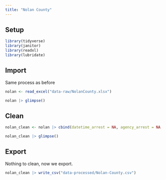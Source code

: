 ```yaml
---
title: "Nolan County"
---
```


## Setup

```r

library(tidyverse)
library(janitor)
library(readxl)
library(lubridate)
```

## Import 

Same process as before

```r
nolan <- read_excel("data-raw/NolanCounty.xlsx")

nolan |> glimpse()
```
## Clean

```r
nolan_clean <- nolan |> cbind(datetime_arrest = NA, agency_arrest = NA, ethnicity = NA)

nolan_clean |> glimpse()
```


## Export

Nothing to clean, now we export. 

```r
nolan_clean |> write_csv("data-processed/Nolan-County.csv")
```


